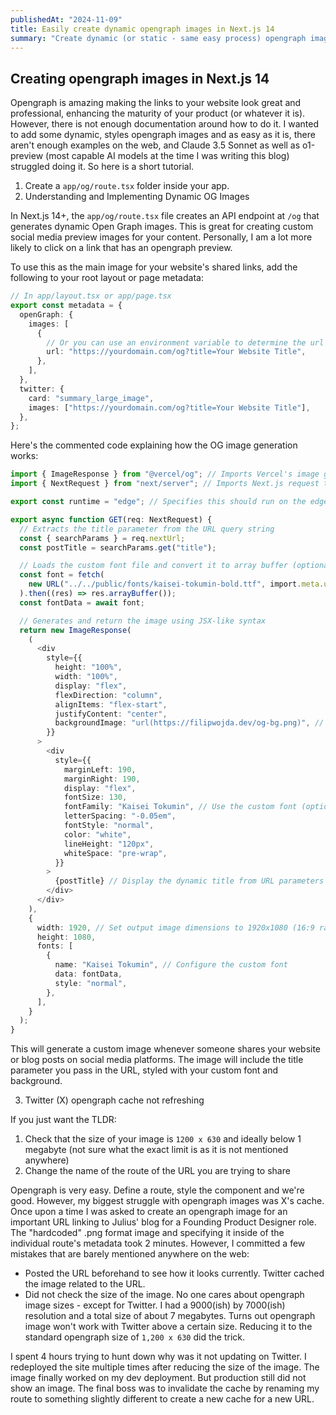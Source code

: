 ```yaml
---
publishedAt: "2024-11-09"
title: Easily create dynamic opengraph images in Next.js 14
summary: "Create dynamic (or static - same easy process) opengraph images in Next.js 14"
---
```


## Creating opengraph images in Next.js 14

Opengraph is amazing making the links to your website look great and professional, enhancing the maturity of your product (or whatever it is).
However, there is not enough documentation around how to do it. I wanted to add some dynamic, styles opengraph images and as easy as it is, there aren't
enough examples on the web, and Claude 3.5 Sonnet as well as o1-preview (most capable AI models at the time I was writing this blog) struggled doing it. So here is a short
tutorial.

1. Create a `app/og/route.tsx` folder inside your app.
2. Understanding and Implementing Dynamic OG Images

In Next.js 14+, the `app/og/route.tsx` file creates an API endpoint at `/og` that generates dynamic Open Graph images. This is great for creating custom social media preview images for your content.
Personally, I am a lot more likely to click on a link that has an opengraph preview.

To use this as the main image for your website's shared links, add the following to your root layout or page metadata:

```typescript
// In app/layout.tsx or app/page.tsx
export const metadata = {
  openGraph: {
    images: [
      {
        // Or you can use an environment variable to determine the url (probably a better practice)
        url: "https://yourdomain.com/og?title=Your Website Title",
      },
    ],
  },
  twitter: {
    card: "summary_large_image",
    images: ["https://yourdomain.com/og?title=Your Website Title"],
  },
};
```

Here's the commented code explaining how the OG image generation works:

```typescript
import { ImageResponse } from "@vercel/og"; // Imports Vercel's image generation component
import { NextRequest } from "next/server"; // Imports Next.js request type

export const runtime = "edge"; // Specifies this should run on the edge runtime for better performance

export async function GET(req: NextRequest) {
  // Extracts the title parameter from the URL query string
  const { searchParams } = req.nextUrl;
  const postTitle = searchParams.get("title");

  // Loads the custom font file and convert it to array buffer (optional)
  const font = fetch(
    new URL("../../public/fonts/kaisei-tokumin-bold.ttf", import.meta.url)
  ).then((res) => res.arrayBuffer());
  const fontData = await font;

  // Generates and return the image using JSX-like syntax
  return new ImageResponse(
    (
      <div
        style={{
          height: "100%",
          width: "100%",
          display: "flex",
          flexDirection: "column",
          alignItems: "flex-start",
          justifyContent: "center",
          backgroundImage: "url(https://filipwojda.dev/og-bg.png)", // Custom background image
        }}
      >
        <div
          style={{
            marginLeft: 190,
            marginRight: 190,
            display: "flex",
            fontSize: 130,
            fontFamily: "Kaisei Tokumin", // Use the custom font (optional)
            letterSpacing: "-0.05em",
            fontStyle: "normal",
            color: "white",
            lineHeight: "120px",
            whiteSpace: "pre-wrap",
          }}
        >
          {postTitle} // Display the dynamic title from URL parameters
        </div>
      </div>
    ),
    {
      width: 1920, // Set output image dimensions to 1920x1080 (16:9 ratio)
      height: 1080,
      fonts: [
        {
          name: "Kaisei Tokumin", // Configure the custom font
          data: fontData,
          style: "normal",
        },
      ],
    }
  );
}
```

This will generate a custom image whenever someone shares your website or blog posts on social media platforms.
The image will include the title parameter you pass in the URL, styled with your custom font and background.

3. Twitter (X) opengraph cache not refreshing

If you just want the TLDR:

1. Check that the size of your image is `1200 x 630` and ideally below 1 megabyte (not sure what the exact limit is as it is not mentioned anywhere)
2. Change the name of the route of the URL you are trying to share

Opengraph is very easy. Define a route, style the component and we're good. However, my biggest struggle with opengraph images was X's cache. Once upon a time
I was asked to create an opengraph image for an important URL linking to Julius' blog for a Founding Product Designer role. The "hardcoded" .png format image and specifying it
inside of the individual route's metadata took 2 minutes. However, I committed a few mistakes that are barely mentioned anywhere on the web:

- Posted the URL beforehand to see how it looks currently. Twitter cached the image related to the URL.
- Did not check the size of the image. No one cares about opengraph image sizes - except for Twitter. I had a 9000(ish) by 7000(ish) resolution and a total size of about 7 megabytes.
  Turns out opengraph image won't work with Twitter above a certain size. Reducing it to the standard opengraph size of `1,200 x 630` did the trick.

I spent 4 hours trying to hunt down why was it not updating on Twitter. I redeployed the site multiple times after reducing the size of the image. The image finally worked on my dev deployment.
But production still did not show an image. The final boss was to invalidate the cache by renaming my route to something slightly different to create a new cache for a new URL.
